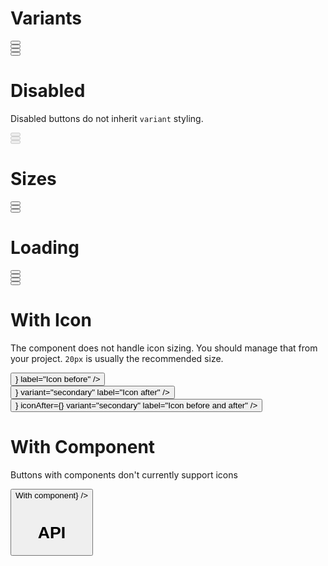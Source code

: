 
<Meta title="Button" component={Button} />

# Variants

<Preview>
  <Story name="Variants">
    <div>
      <div className="inline-flex">
        <Button label="Primary" />
      </div>
      <div className="inline-flex ml-2">
        <Button label="Secondary" variant="secondary" />
      </div>
      <div className="inline-flex ml-2">
        <Button label="Danger" variant="danger" />
      </div>
      <div className="inline-flex ml-2">
        <Button label="Minimal" variant="minimal" />
      </div>
    </div>
  </Story>
</Preview>

# Disabled

Disabled buttons do not inherit `variant` styling.

<Preview>
  <Story name="Disabled">
    <div>
      <div className="block">
        <Button label="Disabled" disabled />
      </div>
      <div className="block mt-2">
        <Button label="Disabled" disabled large />
      </div>
      <div className="block mt-2">
        <Button label="Disabled" disabled block />
      </div>
    </div>
  </Story>
</Preview>

# Sizes

<Preview>
  <Story name="Size">
    <div>
      <div>
        <Button label="Default" />
      </div>
      <div className="block mt-2">
        <div className="inline-flex">
          <Button label="Large" large />
        </div>
      </div>
      <div className="mt-2">
        <Button label="Block large" block />
      </div>
    </div>
  </Story>
</Preview>

# Loading

<Preview>
  <Story name="Loading">
    <div>
      <div className="inline-flex">
        <Button label="Loading" isLoading={true} />
      </div>
      <div className="inline-flex ml-2">
        <Button label="Loading" variant="secondary" isLoading={true} />
      </div>
      <div className="inline-flex ml-2">
        <Button label="Loading" variant="danger" isLoading={true} />
      </div>
      <div className="inline-flex ml-2">
        <Button label="Loading" variant="minimal" isLoading={false} />
      </div>
    </div>
  </Story>
</Preview>

# With Icon

The component does not handle icon sizing. You should manage that from your project. `20px` is usually the recommended size.

<Preview>
  <Story name="With Icon">
    <div>
      <div>
        <Button iconBefore={<ArrowUpOutline size={20} />} label="Icon before" />
      </div>
      <div className="mt-2">
        <Button
          iconAfter={<ArrowUpOutline size={20} />}
          variant="secondary"
          label="Icon after"
        />
      </div>
      <div className="mt-2">
        <Button
          iconBefore={<ArrowUpOutline size={20} />}
          iconAfter={<ArrowUpOutline size={20} />}
          variant="secondary"
          label="Icon before and after"
        />
      </div>
    </div>
  </Story>
</Preview>

# With Component

Buttons with components don't currently support icons

<Preview>
  <Story name="With Component">
    <Button component={<a href="javascript:void()">With component</a>} />
  </Story>
</Preview>

# API

<Props of={Button} />
